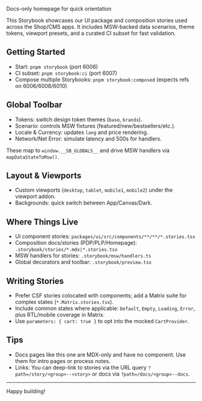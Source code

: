 
<Meta title="Overview" />

<Title>Base Shop — Storybook Overview</Title>

<Subtitle>Docs-only homepage for quick orientation</Subtitle>

<Description>
This Storybook showcases our UI package and composition stories used across the Shop/CMS apps. It includes MSW-backed data scenarios, theme tokens, viewport presets, and a curated CI subset for fast validation.
</Description>

## Getting Started

- Start: `pnpm storybook` (port 6006)
- CI subset: `pnpm storybook:ci` (port 6007)
- Compose multiple Storybooks: `pnpm storybook:composed` (expects refs on 6006/6008/6010)

## Global Toolbar

- Tokens: switch design token themes (`base`, `brandx`).
- Scenario: controls MSW fixtures (featured/new/bestsellers/etc.).
- Locale & Currency: updates `lang` and price rendering.
- Network/Net Error: simulate latency and 500s for handlers.

These map to `window.__SB_GLOBALS__` and drive MSW handlers via `mapDataStateToMsw()`.

## Layout & Viewports

- Custom viewports (`desktop`, `tablet`, `mobile1`, `mobile2`) under the viewport addon.
- Backgrounds: quick switch between App/Canvas/Dark.

## Where Things Live

- UI component stories: `packages/ui/src/components/**/**/*.stories.tsx`
- Composition docs/stories (PDP/PLP/Homepage): `.storybook/stories/*.mdx|*.stories.tsx`
- MSW handlers for stories: `.storybook/msw/handlers.ts`
- Global decorators and toolbar: `.storybook/preview.tsx`

## Writing Stories

- Prefer CSF stories colocated with components; add a Matrix suite for complex states (`*.Matrix.stories.tsx`).
- Include common states where applicable: `Default`, `Empty`, `Loading`, `Error`, plus RTL/mobile coverage in Matrix.
- Use `parameters: { cart: true }` to opt into the mocked `CartProvider`.

## Tips

- Docs pages like this one are MDX-only and have no component. Use them for intro pages or process notes.
- Links: You can deep-link to stories via the URL query `?path=/story/<group>--<story>` or docs via `?path=/docs/<group>--docs`.

---

Happy building!

